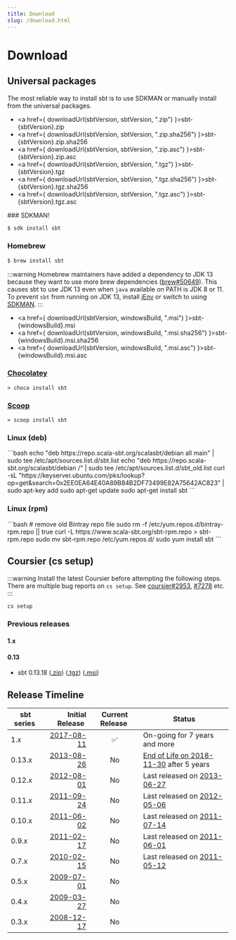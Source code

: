 ```yaml
---
title: Download
slug: /download.html
---
```



Download
========

Universal packages
------------------

The most reliable way to install sbt is to use SDKMAN or manually install from the universal packages.

- <a href={ downloadUrl(sbtVersion, sbtVersion, ".zip") }>sbt-{sbtVersion}.zip</a>
- <a href={ downloadUrl(sbtVersion, sbtVersion, ".zip.sha256") }>sbt-{sbtVersion}.zip.sha256</a>
- <a href={ downloadUrl(sbtVersion, sbtVersion, ".zip.asc") }>sbt-{sbtVersion}.zip.asc</a>
- <a href={ downloadUrl(sbtVersion, sbtVersion, ".tgz") }>sbt-{sbtVersion}.tgz</a>
- <a href={ downloadUrl(sbtVersion, sbtVersion, ".tgz.sha256") }>sbt-{sbtVersion}.tgz.sha256</a>
- <a href={ downloadUrl(sbtVersion, sbtVersion, ".tgz.asc") }>sbt-{sbtVersion}.tgz.asc</a>

<Tabs groupId="operating-systems">
  <TabItem value="mac" label="macOS">
### SDKMAN!

```bash
$ sdk install sbt
```

### Homebrew

```bash
$ brew install sbt
```

:::warning
Homebrew maintainers have added a dependency to JDK 13 because they want to use more brew dependencies ([brew#50649](https://github.com/Homebrew/homebrew-core/issues/50649)). This causes sbt to use JDK 13 even when `java` available on PATH is JDK 8 or 11. To prevent `sbt` from running on JDK 13, install [jEnv](https://www.jenv.be/) or switch to using [SDKMAN](https://sdkman.io/).
:::
  </TabItem>
  <TabItem value="win" label="Windows">

- <a href={ downloadUrl(sbtVersion, windowsBuild, ".msi") }>sbt-{windowsBuild}.msi</a>
- <a href={ downloadUrl(sbtVersion, windowsBuild, ".msi.sha256") }>sbt-{windowsBuild}.msi.sha256</a>
- <a href={ downloadUrl(sbtVersion, windowsBuild, ".msi.asc") }>sbt-{windowsBuild}.msi.asc</a>

### [Chocolatey](https://chocolatey.org/packages/sbt)

```
> choco install sbt
```

### [Scoop](https://scoop.sh/)

```
> scoop install sbt
```
  </TabItem>
  <TabItem value="linux" label="Linux">
  <div class="distro_debian">
    <h3>Linux (deb)</h3>
```bash
echo "deb https://repo.scala-sbt.org/scalasbt/debian all main" | sudo tee /etc/apt/sources.list.d/sbt.list
echo "deb https://repo.scala-sbt.org/scalasbt/debian /" | sudo tee /etc/apt/sources.list.d/sbt_old.list
curl -sL "https://keyserver.ubuntu.com/pks/lookup?op=get&search=0x2EE0EA64E40A89B84B2DF73499E82A75642AC823" | sudo apt-key add
sudo apt-get update
sudo apt-get install sbt
```
  </div>

  <div class="distro_redhat">
    <h3>Linux (rpm)</h3>
```bash
# remove old Bintray repo file
sudo rm -f /etc/yum.repos.d/bintray-rpm.repo || true
curl -L https://www.scala-sbt.org/sbt-rpm.repo > sbt-rpm.repo
sudo mv sbt-rpm.repo /etc/yum.repos.d/
sudo yum install sbt
```
  </div>
  </TabItem>
</Tabs>

Coursier (cs setup)
-------------------

:::warning
Install the latest Coursier before attempting the following steps.
There are multiple bug reports on `cs setup`. See [coursier#2953](https://github.com/coursier/coursier/issues/2953), [#7278](https://github.com/sbt/sbt/issues/7278) etc.
:::

```bash
cs setup
```

### Previous releases

<h4>1.x</h4>

<HomepageVersions />

<h4>0.13</h4>
<ul>
<li>
  sbt 0.13.18
  (<a href="https://github.com/sbt/sbt/releases/download/v0.13.18/sbt-0.13.18.zip">.zip</a>)
  (<a href="https://github.com/sbt/sbt/releases/download/v0.13.18/sbt-0.13.18.tgz">.tgz</a>)
  (<a href="https://github.com/sbt/sbt/releases/download/v0.13.18/sbt-0.13.18.msi">.msi</a>)
</li>

</ul>

Release Timeline
----------------

| sbt series&nbsp; | Initial Release&nbsp;    | Current Release&nbsp; | Status      |
|------------|-------------------------:|:---------------:|-------------|
| 1.x        | [2017-08-11][sbt_1.0.0]  |        ✅        | On-going for 7 years and more |
| 0.13.x     | [2013-08-26][sbt_0.13.0] |        No        | [End of Life on 2018-11-30][sbt_0.13.18] after 5 years |
| 0.12.x     | [2012-08-01][sbt_0.12.0] |        No        | Last released on [2013-06-27][sbt_0.12.4] |
| 0.11.x     | [2011-09-24][sbt_0.11.0] |        No        | Last released on [2012-05-06][sbt_0.11.3] |
| 0.10.x     | [2011-06-02][sbt_0.10.0] |        No        | Last released on [2011-07-14][sbt_0.10.1] |
| 0.9.x      | [2011-02-17][sbt_0.9.0]  |        No        | Last released on [2011-06-01][sbt_0.9.10] |
| 0.7.x      | [2010-02-15][sbt_0.7.0]  |        No        | Last released on [2011-05-12][sbt_0.7.7] |
| 0.5.x      | [2009-07-01][sbt_0.5.1]  |        No        | |
| 0.4.x      | [2009-03-27][sbt_0.4.0]  |        No        | |
| 0.3.x      | [2008-12-17][sbt_0.3.1]  |        No        | |

  [sbt_0.3.1]: https://groups.google.com/g/simple-build-tool/c/lZqxMItxap8/m/dZiVsgNW3EwJ
  [sbt_0.4.0]: https://groups.google.com/g/simple-build-tool/c/MkJPTm60OvU/m/bDhV1u2I1BIJ
  [sbt_0.5.1]: https://groups.google.com/g/simple-build-tool/c/oN5vhhDigqI/m/Zzb0Vmq5xiYJ
  [sbt_0.7.7]: https://groups.google.com/g/simple-build-tool/c/HBCDjeV1JzA/m/JcOrutMlClAJ
  [sbt_0.7.0]: https://groups.google.com/g/simple-build-tool/c/zgegHD8zJzY/m/tyWIALFGiSQJ
  [sbt_0.11.3]: https://groups.google.com/g/simple-build-tool/c/6QyKHMczG3I/m/PnhiJVZSlloJ
  [sbt_0.11.0]: https://groups.google.com/g/simple-build-tool/c/PiRxuWiuyic/m/vAt18ooouNsJ
  [sbt_0.10.1]: https://github.com/sbt/sbt/releases/tag/v0.10.1
  [sbt_0.10.0]: https://github.com/sbt/sbt/releases/tag/v0.10.0
  [sbt_0.9.10]: https://github.com/sbt/sbt/releases/tag/v0.9.10
  [sbt_0.9.0]: https://vimeo.com/20263617
  [sbt_0.12.4]: https://groups.google.com/g/simple-build-tool/c/UHlEuuIg0Xo/m/RzRYphp3lDwJ
  [sbt_0.12.0]: https://groups.google.com/g/simple-build-tool/c/XDTrQL-PcYo/m/DK74LZeqr14J
  [sbt_0.13.0]: https://groups.google.com/g/simple-build-tool/c/0AGST5qPbzw/m/s75DMBYanwoJ
  [sbt_0.13.18]: https://web.archive.org/web/20210918065807/https://www.lightbend.com/blog/scala-sbt-127-patchnotes
  [sbt_1.0.0]: https://web.archive.org/web/20220624215309/https://www.lightbend.com/blog/scala-sbt-100-release
